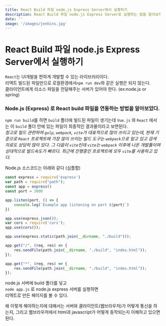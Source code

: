 ```yaml
---
title: React Build 파일 node.js Express Server에서 실행하기
description: React Build 파일 node.js Express Server로 실행하는 법을 알아보자.
date: ''
image: '/images/jenkins.jpg'
---
```


# React Build 파일 node.js Express Server에서 실행하기 
`React`는 UI개발을 편하게 개발할 수 있는 라이브러리이다. <br/>
리액트 빌드된 파일만으로 로컬환경에서`npm run dev`와 같은 실행은 되지 않는다. <br/>
클라이언트에게 리소스 파일을 전달해주는 서버가 있어야 한다. (ex:node.js or spring)

### Node.js (Express) 로 React build 파일을 연동하는 방법을 알아보았다. 

`npm run build`를 하면 `build` 폴더에 빌드된 파일이 생기는데 `Vue.js` 와 `React` 에서는 이 `build` 폴더 안에 있는 파일이 최종적인 결과물이라고 보면된다. <br/>
_참고로 빌드 관련하여 `gulp`, `webpack`, `vite`가 대표적으로 많이 쓰이고 있는데, 현재 기준으로 `React` 프로젝트에 가장 많이 쓰이는 빌드 도구는 `webpack`으로 알고 있고 검색 자료도 상당히 많이 있다.
그 다음이 `vite`인데 `vite`는 `webpack` 이후에 나온 개발툴이며 상대적으로 빌드속도가 빠르다. 최근에 진행중인 프로젝트에 모두 `vite`를 사용하고 있다._

Node.js 소스코드는 아래와 같다 (심플함)
```javascript:app.js
const express = require('express')
var path = require("path");
const app = express()
const port = 3000

app.listen(port, () => {
    console.log(`Example app listening on port ${port}`)
})

app.use(express.json());
var cors = require('cors');
app.use(cors());

app.use(express.static(path.join(__dirname, "./build")));

app.get("/", (req, res) => {
    res.sendFile(path.join(__dirname, "./build", "index.html"));
});

app.get("*", (req, res) => {
    res.sendFile(path.join(__dirname, "./build", "index.html"));
});
```

node.js 서버에 build 폴더를 넣고  
`node app.js` 로 node.js express 서버를 실행하면  
리액트로 만든 페이지를 볼 수 있다. 

왜 이렇게 해야하는지에 대해서는
서버와 클라이언트(웹브라우저)가 어떻게 통신을 하는지,
그리고 웹브라우저에서 html과 javascript가 어떻게 동작되는지 이해하고 있으면 된다.


